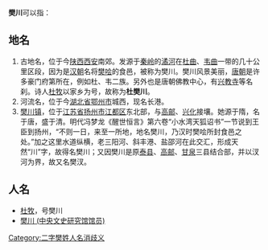 '''樊川'''可以指：
==地名==
#古地名，位于今[[陕西|陕西]][[西安|西安]]南郊。发源于[[秦岭|秦岭]]的[[潏河|潏河]]在[[杜曲|杜曲]]、[[韦曲|韦曲]]一带的几十公里区段，因为是[[汉朝|汉朝]]名将[[樊哙|樊哙]]的食邑，被称为樊川。樊川风景美丽，[[唐朝|唐朝]]是许多豪门府第所在，例如杜、韦二族。另外也是唐朝佛教中心，有[[兴教寺|兴教寺]]等名刹。诗人[[杜牧|杜牧]]以家乡为号，故称为'''杜樊川'''。
#河流名，位于今[[湖北省|湖北省]][[鄂州市|鄂州市]]城西，现名长港。
#[[樊川镇|樊川镇]]，位于[[江苏省|江苏省]][[扬州市|扬州市]][[江都区|江都区]]东北部，与[[高邮|高邮]]、[[兴化市|兴化]]接壤。她源于隋，名于唐，盛于清。明代冯梦龙《醒世恒言》第六卷“小水湾天狐诏书”一节说到王臣到扬州，“不则一日，来至一所地，地名樊川，乃汉时樊哙所封食邑之处。”加之这里水道纵横，老三阳河、斜丰港、盐邵河在此交汇，形成天然“川”字，故得名樊川；又因樊川是原[[泰县_(江苏省)|泰县]]、[[高邮|高邮]]、[[甘泉街道|甘泉]]三县结合部，并以汊河为界，故又名樊汊。
==人名==
*[[杜牧|杜牧]]，号樊川
*[[樊川_(中央文史研究馆馆员)|樊川 (中央文史研究馆馆员)]]
{{disambig|F|cat=二字地名消歧义}}

[[Category:二字樊姓人名消歧义|Category:二字樊姓人名消歧义]]